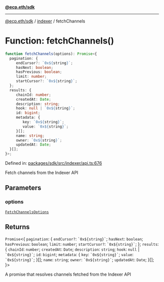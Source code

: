 [**@ecp.eth/sdk**](../../index.mdx)

***

[@ecp.eth/sdk](/sdk-reference/index.mdx) / [indexer](/sdk-reference/indexer/index.mdx) / fetchChannels

# Function: fetchChannels()

```ts
function fetchChannels(options): Promise<{
  pagination: {
     endCursor?: `0x${string}`;
     hasNext: boolean;
     hasPrevious: boolean;
     limit: number;
     startCursor?: `0x${string}`;
  };
  results: {
     chainId: number;
     createdAt: Date;
     description: string;
     hook: null | `0x${string}`;
     id: bigint;
     metadata: {
        key: `0x${string}`;
        value: `0x${string}`;
     }[];
     name: string;
     owner: `0x${string}`;
     updatedAt: Date;
  }[];
}>;
```

Defined in: [packages/sdk/src/indexer/api.ts:676](https://github.com/ecp-eth/comments-monorepo/blob/main/packages/sdk/src/indexer/api.ts#L676)

Fetch channels from the Indexer API

## Parameters

### options

[`FetchChannelsOptions`](/sdk-reference/indexer/type-aliases/FetchChannelsOptions.mdx)

## Returns

`Promise`\<\{
  `pagination`: \{
     `endCursor?`: `` `0x${string}` ``;
     `hasNext`: `boolean`;
     `hasPrevious`: `boolean`;
     `limit`: `number`;
     `startCursor?`: `` `0x${string}` ``;
  \};
  `results`: \{
     `chainId`: `number`;
     `createdAt`: `Date`;
     `description`: `string`;
     `hook`: `null` \| `` `0x${string}` ``;
     `id`: `bigint`;
     `metadata`: \{
        `key`: `` `0x${string}` ``;
        `value`: `` `0x${string}` ``;
     \}[];
     `name`: `string`;
     `owner`: `` `0x${string}` ``;
     `updatedAt`: `Date`;
  \}[];
\}\>

A promise that resolves channels fetched from the Indexer API
